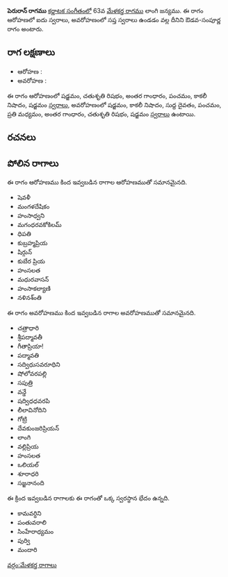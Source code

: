 {{Infobox ragam
	| name          	= పెరురాన్
	| synonym	    	= 
	| mela          	= 
	| chakra        	= 
	| janaka        	= 
	| type          	= ఔడవ-సంపూర్ణ
	| arohanam      	= {{svaraC|S|R2|G3|P|N3|S'}} 
	| avarohanam    	= {{svaraC|S'|N3|D1|P|M2|G3|R2|S}}
	| jeeva         	=
	| chhaya        	=
	| nyasa         	=
	| vishesha      	= 
	| equivalent  		= 
}}
{{కర్ణాటక సంగీత రాగాలు}}
'''పెరురాన్ రాగము''' [[కర్ణాటక సంగీతం]]లో 63వ [[మేళకర్త రాగము]] లాంగి జన్యము.  ఈ రాగం ఆరోహణలో ఐదు స్వరాలు, అవరోహణంలో సప్త స్వరాలు ఉండడం వల్ల దీనిని ఔడవ-సంపూర్ణ రాగం అంటారు.


==రాగ లక్షణాలు==


* ఆరోహణ : {{svaraC|S|R2|G3|P|N3|S'}} 
* అవరోహణ : {{svaraC|S'|N3|D1|P|M2|G3|R2|S}}

ఈ రాగం ఆరోహణంలో షడ్జమం, చతుశృతి రిషభం, అంతర గాంధారం, పంచమం, కాకలీ నిషాదం, షడ్జమం [[స్వరాలు]], అవరోహణంలో షడ్జమం, కాకలీ నిషాదం, సుద్ద దైవతం, పంచమం, ప్రతి మధ్యమం, అంతర గాంధారం, చతుశృతి రిషభం, షడ్జమం [[స్వరాలు]] ఉంటాయి.

==రచనలు==



==పోలిన రాగాలు==
ఈ రాగం ఆరోహణము కింద ఇవ్వబడిన రాగాల ఆరోహణముతో సమానమైనది.
* షెవళీ
* మంగళదేషికం
* హంసాధ్వని
* మగంధరవకోకిలమ్
* ధిపతి
* కుబ్రహ్మప్రియ
* షిర్గున్
* కుబేర ప్రియ
* హంసలత
* మధురవాసన్
* హంసాకల్యాణి
* నళినశ్ంతి

ఈ రాగం అవరోహణము కింద ఇవ్వబడిన రాగాల అవరోహణముతో సమానమైనది.
* చత్రాధారి
* శ్రీపద్మావతీ
* గీతాప్రియా!
* పద్మావతి
* సద్విధుసవరూధిని
* షోలోవరపల్లి
* సపుత్రి
* వన్డే
* షద్విధధవరపి
* లీలావినోదిని
* గోట్రి
* దేవకుంజరిప్రియన్
* లాంగి
* వల్లిప్రియ
* హంసలత
* ఒలియల్
* శూరాధరి
* సజ్జనానంది

ఈ క్రింద ఇవ్వబడిన రాగాలకు ఈ రాగంతో ఒక్క స్వరస్థాన భేదం ఉన్నది.
* కామవర్ధిని
* పంతువరాలి
* సింహేరాధ్యమం
* పుర్వి
* మందారి



[[వర్గం:మేళకర్త రాగాలు]]